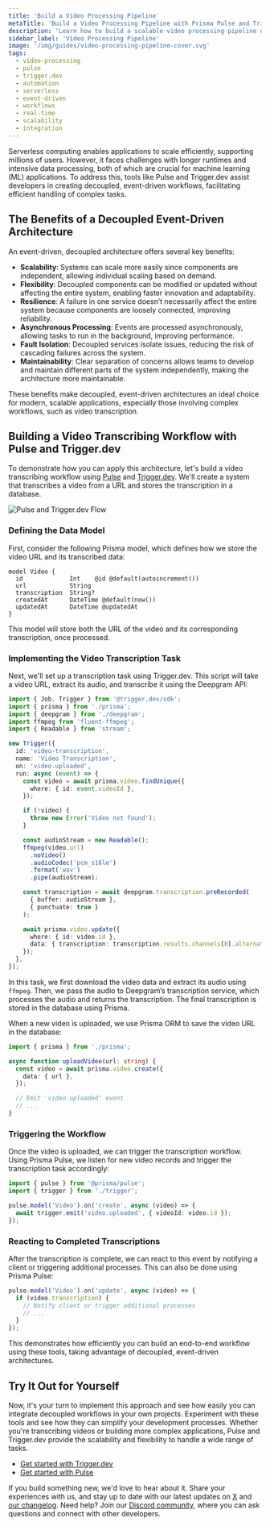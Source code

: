 ```yaml
---
title: 'Build a Video Processing Pipeline'
metaTitle: 'Build a Video Processing Pipeline with Prisma Pulse and Trigger.dev'
description: 'Learn how to build a scalable video processing pipeline using a decoupled, event-driven architecture with Prisma Pulse and Trigger.dev.'
sidebar_label: 'Video Processing Pipeline'
image: '/img/guides/video-processing-pipeline-cover.svg'
tags:
  - video-processing
  - pulse
  - trigger.dev
  - automation
  - serverless
  - event-driven
  - workflows
  - real-time
  - scalability
  - integration
---
```


Serverless computing enables applications to scale efficiently, supporting millions of users. However, it faces challenges with longer runtimes and intensive data processing, both of which are crucial for machine learning (ML) applications. To address this, tools like Pulse and Trigger.dev assist developers in creating decoupled, event-driven workflows, facilitating efficient handling of complex tasks.

## The Benefits of a Decoupled Event-Driven Architecture

An event-driven, decoupled architecture offers several key benefits:

- **Scalability**: Systems can scale more easily since components are independent, allowing individual scaling based on demand.
- **Flexibility**: Decoupled components can be modified or updated without affecting the entire system, enabling faster innovation and adaptability.
- **Resilience**: A failure in one service doesn’t necessarily affect the entire system because components are loosely connected, improving reliability.
- **Asynchronous Processing**: Events are processed asynchronously, allowing tasks to run in the background, improving performance.
- **Fault Isolation**: Decoupled services isolate issues, reducing the risk of cascading failures across the system.
- **Maintainability**: Clear separation of concerns allows teams to develop and maintain different parts of the system independently, making the architecture more maintainable.

These benefits make decoupled, event-driven architectures an ideal choice for modern, scalable applications, especially those involving complex workflows, such as video transcription.

## Building a Video Transcribing Workflow with Pulse and Trigger.dev

To demonstrate how you can apply this architecture, let's build a video transcribing workflow using [Pulse](https://www.prisma.io/pulse) and [Trigger.dev](https://trigger.dev). We'll create a system that transcribes a video from a URL and stores the transcription in a database.

![Pulse and Trigger.dev Flow](/img/guides/pulse-trigger-workflow.png)

### Defining the Data Model

First, consider the following Prisma model, which defines how we store the video URL and its transcribed data:

```prisma
model Video {
  id             Int    @id @default(autoincrement())
  url            String
  transcription  String?
  createdAt      DateTime @default(now())
  updatedAt      DateTime @updatedAt
}
```

This model will store both the URL of the video and its corresponding transcription, once processed.

### Implementing the Video Transcription Task

Next, we'll set up a transcription task using Trigger.dev. This script will take a video URL, extract its audio, and transcribe it using the Deepgram API:

```typescript
import { Job, Trigger } from '@trigger.dev/sdk';
import { prisma } from './prisma';
import { deepgram } from './deepgram';
import ffmpeg from 'fluent-ffmpeg';
import { Readable } from 'stream';

new Trigger({
  id: 'video-transcription',
  name: 'Video Transcription',
  on: 'video.uploaded',
  run: async (event) => {
    const video = await prisma.video.findUnique({
      where: { id: event.videoId },
    });

    if (!video) {
      throw new Error('Video not found');
    }

    const audioStream = new Readable();
    ffmpeg(video.url)
      .noVideo()
      .audioCodec('pcm_s16le')
      .format('wav')
      .pipe(audioStream);

    const transcription = await deepgram.transcription.preRecorded(
      { buffer: audioStream },
      { punctuate: true }
    );

    await prisma.video.update({
      where: { id: video.id },
      data: { transcription: transcription.results.channels[0].alternatives[0].transcript },
    });
  },
});
```

In this task, we first download the video data and extract its audio using `ffmpeg`. Then, we pass the audio to Deepgram’s transcription service, which processes the audio and returns the transcription. The final transcription is stored in the database using Prisma.

When a new video is uploaded, we use Prisma ORM to save the video URL in the database:

```typescript
import { prisma } from './prisma';

async function uploadVideo(url: string) {
  const video = await prisma.video.create({
    data: { url },
  });

  // Emit 'video.uploaded' event
  // ...
}
```

### Triggering the Workflow

Once the video is uploaded, we can trigger the transcription workflow. Using Prisma Pulse, we listen for new video records and trigger the transcription task accordingly:

```typescript
import { pulse } from '@prisma/pulse';
import { trigger } from './trigger';

pulse.model('Video').on('create', async (video) => {
  await trigger.emit('video.uploaded', { videoId: video.id });
});
```

### Reacting to Completed Transcriptions

After the transcription is complete, we can react to this event by notifying a client or triggering additional processes. This can also be done using Prisma Pulse:

```typescript
pulse.model('Video').on('update', async (video) => {
  if (video.transcription) {
    // Notify client or trigger additional processes
    // ...
  }
});
```

This demonstrates how efficiently you can build an end-to-end workflow using these tools, taking advantage of decoupled, event-driven architectures.

## Try It Out for Yourself

Now, it's your turn to implement this approach and see how easily you can integrate decoupled workflows in your own projects. Experiment with these tools and see how they can simplify your development processes. Whether you're transcribing videos or building more complex applications, Pulse and Trigger.dev provide the scalability and flexibility to handle a wide range of tasks.

- [Get started with Trigger.dev](https://trigger.dev)
- [Get started with Pulse](https://www.prisma.io/pulse)

If you build something new, we'd love to hear about it. Share your experiences with us, and stay up to date with our latest updates on [X](https://x.com) and [our changelog](https://www.prisma.io/changelog). Need help? Join our [Discord community](https://discord.com/invite/prisma), where you can ask questions and connect with other developers.
